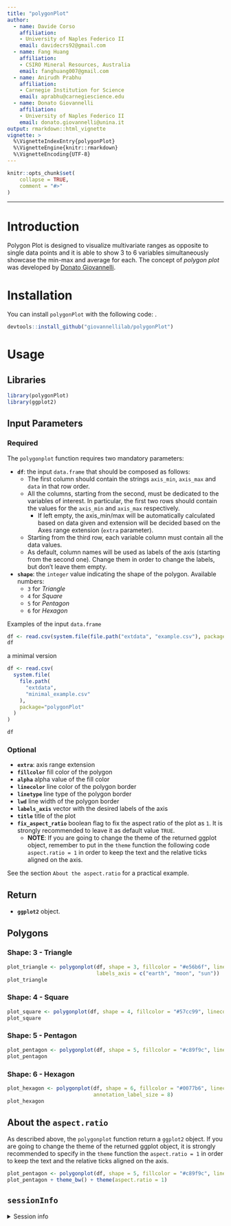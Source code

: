 ```yaml
---
title: "polygonPlot"
author: 
  - name: Davide Corso
    affiliation:
    - University of Naples Federico II
    email: davidecrs92@gmail.com
  - name: Fang Huang
    affiliation:
    - CSIRO Mineral Resources, Australia
    email: fanghuang007@gmail.com
  - name: Anirudh Prabhu
    affiliation:
    - Carnegie Institution for Science
    email: aprabhu@carnegiescience.edu
  - name: Donato Giovannelli
    affiliation:
    - University of Naples Federico II
    email: donato.giovannelli@unina.it
output: rmarkdown::html_vignette
vignette: >
  %\VignetteIndexEntry{polygonPlot}
  %\VignetteEngine{knitr::rmarkdown}
  %\VignetteEncoding{UTF-8}  
---
```


```r
knitr::opts_chunk$set(
    collapse = TRUE,
    comment = "#>"
)
```

----

# Introduction

Polygon Plot is designed to visualize multivariate ranges as opposite to single
data points and it is able to show 3 to 6 variables simultaneously showcase the 
min-max and average for each. The concept of _polygon plot_ was developed by 
[Donato Giovannelli](https://www.donatogiovannelli.com/).

# Installation

You can install `polygonPlot` with the following code:
.
```r
devtools::install_github("giovannellilab/polygonPlot")
```


# Usage

## Libraries

```r
library(polygonPlot)
library(ggplot2)
```


## Input Parameters
### Required

The `polygonplot` function requires two mandatory parameters: 

* __`df`__: the input `data.frame` that should be composed as follows:
  * The first column should contain the strings `axis_min`, `axis_max` and `data` 
in that row order.
  * All the columns, starting from the second, must be dedicated to the variables
of interest. In particular, the first two rows should contain the values for the 
`axis_min` and `axis_max` respectively. 
    * If left empty, the axis_min/max will be automatically calculated based on data given and 
extension will be decided based on the Axes range extension (`extra` parameter).
  * Starting from the third row, each variable column must contain all the data values.
  * As default, column names will be used as labels of the axis 
(starting from the second one). Change them in order to change the labels, 
but don't leave them empty.


* __`shape`__: the `integer` value indicating the shape of the polygon. 
Available numbers:
  * `3` for _Triangle_
  * `4` for _Square_
  * `5` for _Pentagon_
  * `6` for _Hexagon_


Examples of the input `data.frame`
```r
df <- read.csv(system.file(file.path("extdata", "example.csv"), package="polygonPlot"))
df
```

a minimal version
```r

df <- read.csv(
  system.file(
    file.path(
      "extdata",
      "minimal_example.csv"
    ), 
    package="polygonPlot"
  )
)

df
```

### Optional

* __`extra`__:  axis range extension
* __`fillcolor`__ fill color of the polygon
* __`alpha`__ alpha value of the fill color
* __`linecolor`__ line color of the polygon border
* __`linetype`__ line type of the polygon border
* __`lwd`__ line width of the polygon border
* __`labels_axis`__ vector with the desired labels of the axis
* __`title`__ title of the plot
* __`fix_aspect_ratio`__ boolean flag to fix the aspect ratio of the plot as 
`1`. It is strongly recommended to leave it as default value `TRUE`. 
  * __NOTE__: If you are going to change the theme of the returned ggplot object, remember to put in 
the `theme` function the following code `aspect.ratio = 1` in order to 
keep the text and the relative ticks aligned on the axis. 

See the section `About the aspect.ratio` for a practical example.

## Return

* __`ggplot2`__ object.


## Polygons
### Shape: 3 - Triangle

```r
plot_triangle <- polygonplot(df, shape = 3, fillcolor = "#e56b6f", linecolor = "#b56576",
                             labels_axis = c("earth", "moon", "sun"))
plot_triangle
```


### Shape: 4 - Square

```r
plot_square <- polygonplot(df, shape = 4, fillcolor = "#57cc99", linecolor = "#38a3a5", annotation_label_size = 8)
plot_square
```

### Shape: 5 - Pentagon

```r
plot_pentagon <- polygonplot(df, shape = 5, fillcolor = "#c89f9c", linecolor = "#b36a5e")
plot_pentagon
```

### Shape: 6 - Hexagon

```r
plot_hexagon <- polygonplot(df, shape = 6, fillcolor = "#0077b6", linecolor = "#023e8a", 
                            annotation_label_size = 8)
plot_hexagon
```


## About the `aspect.ratio`
As described above, the `polygonplot` function return a `ggplot2` object. 
If you are going to change the theme of the returned ggplot object, it is
strongly recommended to specify in the `theme` function the `aspect.ratio = 1` in 
order to keep the text and the relative ticks aligned on the axis.

```r
plot_pentagon <- polygonplot(df, shape = 5, fillcolor = "#c89f9c", linecolor = "#b36a5e")
plot_pentagon + theme_bw() + theme(aspect.ratio = 1)
```


## `sessionInfo` {-}

<details><summary>Session info</summary>

```r
Sys.time()
sessionInfo()
```

</details>
